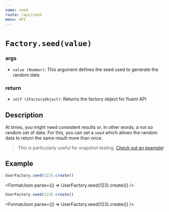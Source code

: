 ```yaml
---
name: seed
route: /api/seed
menu: API
---
```



# `Factory.seed(value)`

### args

- `value `<span>`(Number)`</span>: This argument defines the seed used to generate the random data

### return

- `self `<Link to="/api/types#ifactoryobject">`(IFactoryObject)`</Link>: Returns the factory object for fluent API

## Description

At times, you might need consistent results or, in other words, a not so random set of data. For this, you can set a `seed` which allows the random data to return the same result more than once.

> This is particularly useful for snapshot testing. [Check out an example](/examples/snapshot-testing)!

## Example

```js
UserFactory.seed(123).create()
```

<FormatJson parse={() => UserFactory.seed(123).create()} />

```js
UserFactory.seed(123).create()
```

<FormatJson parse={() => UserFactory.seed(123).create()} />
